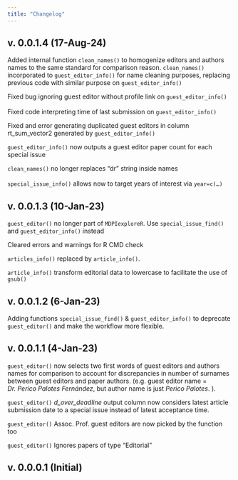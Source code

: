 ```yaml
---
title: "Changelog"
---
```


## v. 0.0.1.4 (17-Aug-24)

Added internal function `clean_names()` to homogenize editors and authors names to the same standard for comparison reason. `clean_names()` incorporated to `guest_editor_info()` for name cleaning purposes, replacing previous code with similar purpose on `guest_editor_info()`

Fixed bug ignoring guest editor without profile link on `guest_editor_info()`\
\
Fixed code interpreting time of last submission on `guest_editor_info()`

Fixed and error generating duplicated guest editors in column rt_sum_vector2 generated by `guest_editor_info()`

`guest_editor_info()` now outputs a guest editor paper count for each special issue

`clean_names()` no longer replaces "dr" string inside names\
\
`special_issue_info()` allows now to target years of interest via `year=c(…)`

## v. 0.0.1.3 (10-Jan-23)

`guest_editor()` no longer part of `MDPIexploreR`. Use `special_issue_find()` and `guest_editor_info()` instead

Cleared errors and warnings for R CMD check

`articles_info()` replaced by `article_info()`.

`article_info()` transform editorial data to lowercase to facilitate the use of `gsub()`

## v. 0.0.1.2 (6-Jan-23)

Adding functions `special_issue_find()` & `guest_editor_info()` to deprecate `guest_editor()` and make the workflow more flexible.

## v. 0.0.1.1 (4-Jan-23)

`guest_editor()` now selects two first words of guest editors and authors names for comparison to account for discrepancies in number of surnames between guest editors and paper authors. (e.g. guest editor name = *Dr. Perico Palotes Fernández*, but author name is just *Perico Palotes*. ).

`guest_editor()` *d_over_deadline* output column now considers latest article submission date to a special issue instead of latest acceptance time.

`guest_editor()` Assoc. Prof. guest editors are now picked by the function too

`guest_editor()` Ignores papers of type "Editorial"

## v. 0.0.0.1 (Initial)
